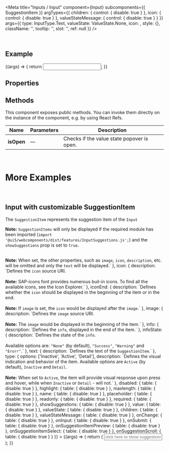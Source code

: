 
<Meta
  title="Inputs / Input"
  component={Input}
  subcomponents={{ SuggestionItem }}
  argTypes={{
    children: { control: { disable: true } },
    icon: { control: { disable: true } },
    valueStateMessage: { control: { disable: true } }
  }}
  args={{
    type: InputType.Text,
    valueState: ValueState.None,
    icon: <Icon name="employee" />,
    style: {},
    className: '',
    tooltip: '',
    slot: '',
    ref: null
  }}
/>

<DocsHeader />

<br />

## Example

<Canvas>
  <Story name="Default">
    {(args) => {
      return <Input {...args} />;
    }}
  </Story>
</Canvas>

## Properties

<ArgsTable story="." />

## Methods

This component exposes public methods. You can invoke them directly on the instance of the component, e.g. by using React Refs.

| Name       | Parameters | Description                                |
| ---------- | ---------- | ------------------------------------------ |
| **isOpen** | &mdash;    | Checks if the value state popover is open. |

<br />

# More Examples

<br />

## Input with customizable SuggestionItem

The `SuggestionItem` represents the suggestion item of the `Input`

**Note:** `SuggestionItems` will only be displayed if the required module has been imported (`import '@ui5/webcomponents/dist/features/InputSuggestions.js';`)
and the `showSuggestions` prop is set to `true`.

<Canvas>
  <Story
    name="with SuggestionItem"
    args={{
      description: 'description',
      group: false,
      icon: 'globe',
      iconEnd: false,
      image: '',
      info: 'info',
      infoState: ValueState.None,
      text: 'Customizable SuggestionItem',
      type: ListItemTypes.Active
    }}
    argTypes={{
      description: { description: `Defines the description displayed right under the item text, if such is present.` },
      group: {
        description: `Defines the item to be displayed as a group item. <br><br> <b>Note:</b> When set, the other properties, such as <code>image</code>, <code>icon</code>, <code>description</code>, etc. will be omitted and only the <code>text</code> will be displayed.`
      },
      icon: {
        description: `Defines the <code>icon</code> source URI. <br><br> <b>Note:</b> SAP-icons font provides numerous buil-in icons. To find all the available icons, see the <ui5-link target="_blank" href="https://openui5.hana.ondemand.com/test-resources/sap/m/demokit/iconExplorer/webapp/index.html" class="api-table-content-cell-link">Icon Explorer</ui5-link>.`
      },
      iconEnd: {
        description: `Defines whether the <code>icon</code> should be displayed in the beginning of the item or in the end. <br><br> <b>Note:</b> If <code>image</code> is set, the <code>icon</code> would be displayed after the <code>image</code>.`
      },
      image: {
        description: `Defines the <code>image</code> source URI. <br><br> <b>Note:</b> The <code>image</code> would be displayed in the beginning of the item.`
      },
      info: { description: `Defines the <code>info</code>, displayed in the end of the item.` },
      infoState: {
        description: `Defines the state of the <code>info</code>. <br><br> Available options are: <code>"None"</code> (by default), <code>"Success"</code>, <code>"Warning"</code> and <code>"Erorr"</code>.`
      },
      text: { description: `Defines the text of the <code>SuggestionItem</code>.` },
      type: {
        options: ['Inactive', 'Active', 'Detail'],
        description: `Defines the visual indication and behavior of the item. Available options are <code>Active</code> (by default), <code>Inactive</code> and <code>Detail</code>. <br><br> <b>Note:</b> When set to <code>Active</code>, the item will provide visual response upon press and hover, while when <code>Inactive</code> or <code>Detail</code> - will not.`
      },
      disabled: { table: { disable: true } },
      highlight: { table: { disable: true } },
      maxlength: { table: { disable: true } },
      name: { table: { disable: true } },
      placeholder: { table: { disable: true } },
      readonly: { table: { disable: true } },
      required: { table: { disable: true } },
      showSuggestions: { table: { disable: true } },
      value: { table: { disable: true } },
      valueState: { table: { disable: true } },
      children: { table: { disable: true } },
      valueStateMessage: { table: { disable: true } },
      onChange: { table: { disable: true } },
      onInput: { table: { disable: true } },
      onSubmit: { table: { disable: true } },
      onSuggestionItemPreview: { table: { disable: true } },
      onSuggestionItemSelect: { table: { disable: true } },
      onSuggestionScroll: { table: { disable: true } }
    }}
  >
    {(args) => {
      return (
        <Input showSuggestions placeholder="click here to show suggestions" style={{ width: '400px' }}>
          <SuggestionItem {...args} />
          <SuggestionItem icon="globe" text="Argentina" />
          <SuggestionItem icon="globe" text="Iceland" />
          <SuggestionItem icon="globe" text="Moldova" />
        </Input>
      );
    }}
  </Story>
</Canvas>

<ArgsTable story="with SuggestionItem" />
